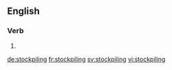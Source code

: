 ==English==

===Verb===
{{head|en}}

# {{present participle of|stockpile|lang=en}}

[[de:stockpiling]]
[[fr:stockpiling]]
[[sv:stockpiling]]
[[vi:stockpiling]]